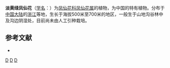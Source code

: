 {{Speciesbox 
| taxon = Impatiens chloroxantha
| authority = [[陈艺林|Y. L. Chen]]
}}

'''淡黄绿凤仙花'''（[[学名|学名]]：{{lang|la|''Impatiens chloroxantha''}}）为[[凤仙花科|凤仙花科]][[凤仙花属|凤仙花属]]的植物，为中国的特有植物。分布于[[中国大陆|中国大陆]]的[[浙江省|浙江]]等地，生长于海拔500米至700米的地区，一般生于山地沟谷林中及沟边阴湿处，目前尚未由人工引种栽培。

== 参考文献 ==
<div class="references-small">
* {{cite web|url=http://www.bioinfo.cn/db05/KmzwSpecies.php?action=view&id=1467|title=淡黄绿凤仙花|work=《中国高等植物数据库全库》|publisher=中国科学院微生物研究所|author=昆明植物研究所|accessdate=2009-02-22|deadurl=yes|archiveurl=https://web.archive.org/web/20160305055610/http://www.bioinfo.cn/db05/KmzwSpecies.php?action=view&id=1467|archivedate=2016-03-05}}
</div>
{{Taxonbar|from=Q15225513}}
{{plant-stub}}
[[Category:凤仙花属|D]]
[[Category:中國特有植物|D]]
[[Category:浙江植物|D]]